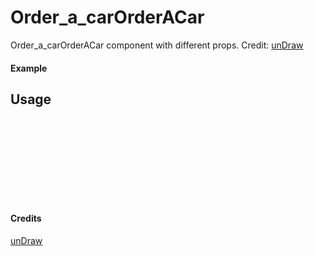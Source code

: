 
<Meta of={Order_a_carOrderACar} title="unDraw/Order_a_carOrderACar" />

# Order_a_carOrderACar

Order_a_carOrderACar component with different props.
Credit: [unDraw](https://undraw.co/illustrations)

#### Example

<Canvas of={Order_a_carOrderACar.Primary} />

## Usage

```ts
import { Order_a_carOrderACar } from "yadl-ui";

const Example = () => {
  return (
      <Order_a_carOrderACar />
  );
};

export default Example;
```

#### Credits
[unDraw](https://undraw.co/illustrations)
